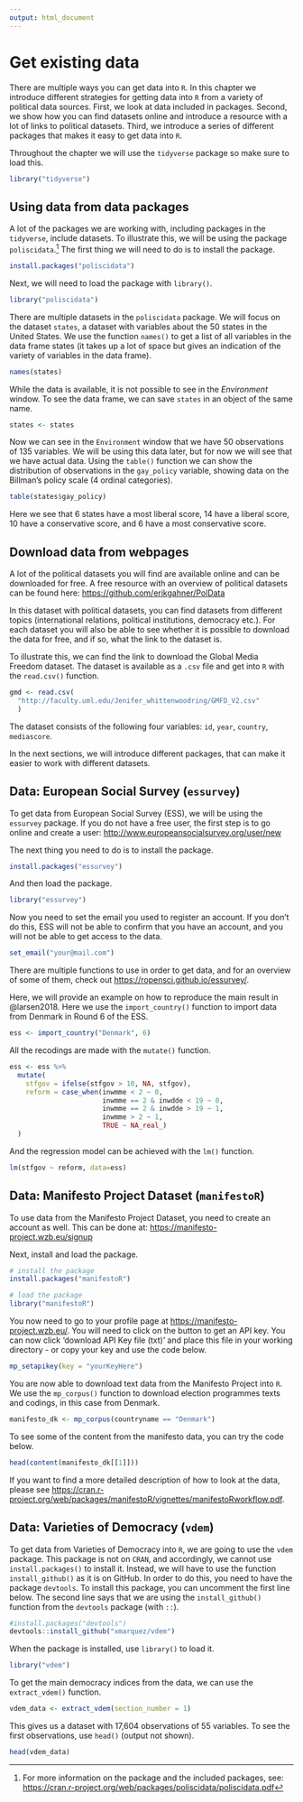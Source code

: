 ```yaml
---
output: html_document
---
```


# Get existing data {#datadownload}

There are multiple ways you can get data into `R`. In this chapter we introduce different strategies for getting data into `R` from a variety of political data sources. First, we look at data included in packages. Second, we show how you can find datasets online and introduce a resource with a lot of links to political datasets. Third, we introduce a series of different packages that makes it easy to get data into `R`. 

Throughout the chapter we will use the `tidyverse` package so make sure to load this.

```r
library("tidyverse")
```

## Using data from data packages

A lot of the packages we are working with, including packages in the `tidyverse`, include datasets. To illustrate this, we will be using the package `poliscidata`.[^data1] The first thing we will need to do is to install the package.

[^data1]: For more information on the package and the included packages, see: [https://cran.r-project.org/web/packages/poliscidata/poliscidata.pdf](https://cran.r-project.org/web/packages/poliscidata/poliscidata.pdf)


```r
install.packages("poliscidata")
```

Next, we will need to load the package with `library()`.

```r
library("poliscidata")
```

There are multiple datasets in the `poliscidata` package. We will focus on the dataset `states`, a dataset with variables about the 50 states in the United States.  We use the function `names()` to get a list of all variables in the data frame states (it takes up a lot of space but gives an indication of the variety of variables in the data frame).

```r
names(states)
```

While the data is available, it is not possible to see in the _Environment_ window. To see the data frame, we can save `states` in an object of the same name.

```r
states <- states
```

Now we can see in the `Environment` window that we have 50 observations of 135 variables. We will be using this data later, but for now we will see that we have actual data. Using the `table()` function we can show the distribution of observations in the `gay_policy` variable, showing data on the Billman’s policy scale (4 ordinal categories).

```r
table(states$gay_policy)
```

Here we see that 6 states have a most liberal score, 14 have a liberal score, 10 have a conservative score, and 6 have a most conservative score.

## Download data from webpages 

A lot of the political datasets you will find are available online and can be downloaded for free. A free resource with an overview of political datasets can be found here: [https://github.com/erikgahner/PolData](https://github.com/erikgahner/PolData)

In this dataset with political datasets, you can find datasets from different topics (international relations, political institutions, democracy etc.). For each dataset you will also be able to see whether it is possible to download the data for free, and if so, what the link to the dataset is.

To illustrate this, we can find the link to download the Global Media Freedom dataset. The dataset is available as a `.csv` file and get into `R` with the `read.csv()` function.

```r
gmd <- read.csv(
  "http://faculty.uml.edu/Jenifer_whittenwoodring/GMFD_V2.csv"
  )
```

The dataset consists of the following four variables: `id`, `year`, `country`, `mediascore`.

In the next sections, we will introduce different packages, that can make it easier to work with different datasets. 

## Data: European Social Survey (`essurvey`)

To get data from European Social Survey (ESS), we will be using the `essurvey` package. If you do not have a free user, the first step is to go online and create a user: [http://www.europeansocialsurvey.org/user/new](http://www.europeansocialsurvey.org/user/new)

The next thing you need to do is to install the package.

```r
install.packages("essurvey")
```

And then load the package.

```r
library("essurvey")
```

Now you need to set the email you used to register an account. If you don't do this, ESS will not be able to confirm that you have an account, and you will not be able to get access to the data.

```r
set_email("your@mail.com")
```

There are multiple functions to use in order to get data, and for an overview of some of them, check out [https://ropensci.github.io/essurvey/](https://ropensci.github.io/essurvey/).

Here, we will provide an example on how to reproduce the main result in @larsen2018. Here we use the `import_country()` function to import data from Denmark in Round 6 of the ESS.

```r
ess <- import_country("Denmark", 6)
```

All the recodings are made with the `mutate()` function.

```r
ess <- ess %>%
  mutate(
    stfgov = ifelse(stfgov > 10, NA, stfgov),
    reform = case_when(inwmme < 2 ~ 0,
                       inwmme == 2 & inwdde < 19 ~ 0,
                       inwmme == 2 & inwdde > 19 ~ 1,
                       inwmme > 2 ~ 1,
                       TRUE ~ NA_real_)
  )
```

And the regression model can be achieved with the `lm()` function.

```r
lm(stfgov ~ reform, data=ess)
```

## Data: Manifesto Project Dataset (`manifestoR`)

To use data from the Manifesto Project Dataset, you need to create an account as well. This can be done at: [https://manifesto-project.wzb.eu/signup](https://manifesto-project.wzb.eu/signup)

Next, install and load the package.

```r
# install the package
install.packages("manifestoR")

# load the package
library("manifestoR")
```

You now need to go to your profile page at [https://manifesto-project.wzb.eu/](https://manifesto-project.wzb.eu/). You will need to click on the button to get an API key. You can now click 'download API Key file (txt)' and place this file in your working directory - or copy your key and use the code below.

```r
mp_setapikey(key = "yourKeyHere")
```

You are now able to download text data from the Manifesto Project into `R`. We use the `mp_corpus()` function to download election programmes texts and codings, in this case from Denmark.

```r
manifesto_dk <- mp_corpus(countryname == "Denmark")
```

To see some of the content from the manifesto data, you can try the code below.

```r
head(content(manifesto_dk[[1]]))
```

If you want to find a more detailed description of how to look at the data, please see [https://cran.r-project.org/web/packages/manifestoR/vignettes/manifestoRworkflow.pdf](https://cran.r-project.org/web/packages/manifestoR/vignettes/manifestoRworkflow.pdf).

## Data: Varieties of Democracy (`vdem`)

To get data from Varieties of Democracy into `R`, we are going to use the `vdem` package. This package is not on `CRAN`, and accordingly, we cannot use `install.packages()` to install it. Instead, we will have to use the function `install_github()` as it is on GitHub. In order to do this, you need to have the package `devtools`. To install this package, you can uncomment the first line below. The second line says that we are using the `install_github()` function from the `devtools` package (with `::`).

```r
#install.packages("devtools")
devtools::install_github("xmarquez/vdem")
```

When the package is installed, use `library()` to load it.

```r
library("vdem")
```

To get the main democracy indices from the data, we can use the `extract_vdem()` function.

```r
vdem_data <- extract_vdem(section_number = 1)
```

This gives us a dataset with 17,604 observations of 55 variables. To see the first observations, use `head()` (output not shown).

```r
head(vdem_data)
```

